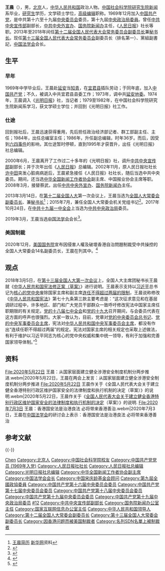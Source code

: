 {{Otheruses|王晨}}
{{Infobox Officeholder
|name              = 王晨
|original_name     = 
|honorific-suffix  = 同志
|image             = Wang Chen in 2020.jpg
|imagesize         = 225px
|smallimage        = 
|caption           = 
|office1           = {{CCP}}[[中国共产党中央政治局|中央政治局]]委员
|term1             = [[中国共产党第十九届中央委员会|第十九届中央委员会]]
|term_start1       = 2017年10月24日
|term_end1         = 
|general_secretary1= [[习近平|习近平]]
|office2           = {{PRC}}[[全国人民代表大会|全国人民代表大会]]<br>[[全国人民代表大会常务委员会副委员长|常务委员会副委员长]]<br>（排名第一）
|term2             = [[第十二届全国人民代表大会常务委员会|第十二届全国人民代表大会常务委员会]]<br>[[第十三届全国人民代表大会常务委员会|第十三届全国人民代表大会常务委员会]]
|term_start2       = 2013年3月14日
|term_end2         = 
|1blankname2       = [[委员长|委员长]]
|1namedata2        = [[张德江|张德江]]{{to}}[[栗戰書|栗戰書]]
|predecessor2      = [[李建国_(1946年)|李建国]]
|successor2        = 
|office3           = [[国家互联网信息办公室|国家互联网信息办公室]]主任
|term3             = 
|term_start3       = 2011年5月4日
|term_end3         = 2013年5月10日
|premier3          = [[温家宝|温家宝]]{{to}}[[李克强|李克强]]
|predecessor3      =
|successor3        = [[鲁炜|鲁炜]]
|office4           = {{CCP}}[[中共中央宣传部|中央宣传部]]副部长<br />{{CCP}}[[中共中央对外宣传办公室|中央对外宣传办公室]]主任<br />{{Flagicon|PRC}} [[国务院新闻办公室|国务院新闻办公室主任]]
|term4             = 
|term_start4       = 2008年3月
|term_end4         = 2013年3月
|general_secretary4= [[胡锦涛|胡锦涛]]{{to}}[[习近平|习近平]]
|premier4          = [[温家宝|温家宝]]
|predecessor4      = [[蔡武|蔡武]]
|successor4        = [[蔡名照|蔡名照]]
|birth_date        =  {{Birth year and age|1950|12}}
|birth_place       =  {{PRC}}[[北京市|北京市]]
|nationality       = {{PRC}}
|spouse            = 
|party             = {{CPC}}（1969年入党）
|children          = 
|alma_mater        = [[中国社会科学院研究生院|中国社会科学院研究生院]]
|occupation        = [[公务员|公务员]]
|profession        = [[记者|记者]]
|signature         = 
|website           = [http://news.xinhuanet.com/rwk/2013-02/25/c_124385523.htm 王晨简历]
}}

'''王晨'''（{{bd|1950年|12月||catIdx=W王}}），男，[[北京市|北京]]人，[[中华人民共和国|中华人民共和国]]政治人物。[[中国社会科学院研究生院|中国社会科学院研究生院]][[新闻学|新闻]]系毕业，[[研究生|研究生]]学历，文学硕士学位，[[高级编辑|高级编辑]]职称。1969年12月加入[[中国共产党|中国共产党]]，是中共第十六至十九届[[中国共产党中央委员会|中央委员会]]委员，第十九屆[[中国共产党中央政治局|中央政治局委員]]。曾任[[中共中央宣传部|中共中央宣传部]]副部长，[[中共中央对外宣传办公室|中共中央外宣办]]、[[国务院新闻办公室|国务院新闻办]]主任，《[[人民日报|人民日报]]》社长等职。2013年至2018年间任[[第十二届全国人民代表大会常务委员会|第十二届全国人民代表大会常务委员会]][[全国人民代表大会常务委员会副委员长|副委员长]]兼[[全国人民代表大会常务委员会秘书长|秘书长]]。现任[[第十三届全国人民代表大会常务委员会|第十三届全国人民代表大会常务委员会]]副委员长（排名第一）、黨組副書記，[[中国法学会|中国法学会]]会长。

== 生平 ==
=== 早年 ===
1969年中学毕业后，王晨赴[[延安|延安]]当[[知识青年|知青]]，在[[宜君县|宜君县]]插队劳动；于同年底，加入[[中国共产党|中国共产党]]；不久，被调入中共宜君县县委工作；1973年，调中共[[延安市|延安地委]]。1974年，王晨调入《[[光明日报|光明日报]]》社，当记者；1979至1982年，在中国社会科学院研究生院新闻系学习，获文学硕士学位；并回到《光明日报》社工作。

=== 仕途 ===
回到报社后，王晨迅速获得重用，先后担任政治经济部记者、群工部副主任、主任；1984年，出任总编室主任；1986年，升任副总编辑，时年36岁。而后，因受到[[六四事件|六四事件]]的影响，其仕途暂时停顿，直到1995年才获晋升，出任《光明日报》社总编辑。

2000年6月，王晨离开了工作过二十多年的《光明日报》社，调升[[中共中央宣传部|中共中央宣传部]]副部长；并于次年出任《[[人民日报|人民日报]]》总编辑。2002年11月，原人民日报社社长[[许中田|许中田]]突发心脏病病逝后，王晨紧急接任《人民日报》社社长，随后当选中共中央委员。期间，还当选[[中华全国新闻工作者协会|中华全国新闻工作者协会]]副主席、中国报业协会主席等职。2008年3月，接替蔡武，出任[[中共中央对外宣传办公室|中共中央外宣办]]、[[国务院新闻办公室|国务院新闻办]]主任。

2013年3月14日，在[[第十二届全国人民代表大会|第十二届全国人大]]第一次会议上，王晨当选为[[第十二届全国人民代表大会常务委员会|全国人大常委会]][[全国人民代表大会常务委员会副委员长|副委员长]]、兼[[全国人民代表大会常务委员会秘书长|秘书长]]<ref>[http://news.xinhuanet.com/ziliao/2002-11/20/content_635495.htm 王晨简历] {{Wayback|url=http://news.xinhuanet.com/ziliao/2002-11/20/content_635495.htm |date=20101219170934 }} [[新华网|新华网]]资料</ref>；2015年7月，兼任全国人大常委会机关党组书记<ref>{{cite web |url=http://renshi.people.com.cn/n/2015/0722/c139617-27341243.html |title=王晨兼任全国人大常委会机关党组书记 |publisher=中国共产党新闻网 |accessdate=2015-07-22 |archive-url=https://web.archive.org/web/20150727005916/http://renshi.people.com.cn/n/2015/0722/c139617-27341243.html |archive-date=2015-07-27 |dead-url=no }}</ref>。2017年10月24日，在[[中国共产党第十九届中央委员会第一次全体会议|中共十九届一中全会]]上当选为[[中共中央政治局|中共中央政治局]]委员。

2019年3月，王晨当选[[中国法学会|中国法学会]]会长<ref>{{cite web |title=王晨当选中国法学会会长 |url=http://www.xinhuanet.com/mrdx/2019-03/21/c_137911710.htm |website=新华每日电讯 |accessdate=2020-04-25 |date=2019-03-21 |archive-date=2020-11-09 |archive-url=https://web.archive.org/web/20201109125520/http://www.xinhuanet.com/mrdx/2019-03/21/c_137911710.htm |dead-url=no }}</ref>。

=== 美国制裁 ===
2020年12月，[[美国国务院|美国国务院]]宣布因侵害人權及破壞香港自治問題制裁受中共操控的全国人大常委会14名副委员长，王晨在列其中。<ref>{{cite news |title=美国宣布对十四名中共全国人大副委员长实施新一轮制裁 |url=https://www.voachinese.com/a/us-sanctions-chinese-officials-20201208/5690490.html |accessdate=2020-12-07 |agency=美国之音 |date=2020-12-08 |archive-date=2020-12-08 |archive-url=https://web.archive.org/web/20201208075513/https://www.voachinese.com/a/us-sanctions-chinese-officials-20201208/5690490.html |dead-url=no }}</ref>

== 观点 ==
2018年3月5日，在[[第十三届全国人民代表大会第一次会议|第十三届全国人大第一次会议]]上，全国人大主席团秘书长王晨就《[[2018年中华人民共和国宪法修正案|中华人民共和国宪法修正案（草案）]]》进行说明。王晨表示支持以[[习近平|习近平]]总书记为[[以习近平同志为核心的党中央|核心的党中央]]废除国家主席和副主席[[废除干部领导职务终身制|连任不得超过两届的限制]]，王晨说称修改《[[中华人民共和国宪法|中华人民共和国宪法]]》第七十九条第三款主要考虑是：“这次征求意见和在基层调研过程中，许多地区、部门和广大党员干部群众一致呼吁修改宪法中国家主席任职期限的有关规定。[[中国共产党第十八届中央委员会第七次全体会议|党的十八届七中全会]]和[[中国共产党第十九次全国代表大会|党的十九大]]召开期间，与会委员代表在这方面的呼声也很强烈。大家一致认为，目前，党章对[[中国共产党中央委员会总书记|党的中央委员会总书记]]、[[中国共产党中央军事委员会主席|党的中央军事委员会主席]]，宪法对[[中华人民共和国中央军事委员会主席|中华人民共和国中央军事委员会主席]]，都没有作出“连续任职不得超过两届”的规定。宪法对国家主席的相关规定也采取上述做法，有利于维护以习近平同志为核心的党中央权威和集中统一领导，有利于加强和完善国家领导体制。”<ref>{{Cite web|url=http://www.xinhuanet.com/politics/leaders/2018-03/06/c_1122496003.htm|title=王晨作关于《中华人民共和国宪法修正案（草案）》的说明（摘要）|accessdate=|author=|date=2018-03-06|publisher=|archive-url=https://web.archive.org/web/20180310135846/http://www.xinhuanet.com/politics/leaders/2018-03/06/c_1122496003.htm|archive-date=2018-03-10|dead-url=no}}</ref>

== 资料 ==
<gallery>
File:2020年5月22日 王晨：从国家层面建立健全涉港安全制度机制分两步推进.webm|2020年5月22日，王晨在两会上发言：从国家层面建立健全涉港安全制度机制分两步推进
File:2020年5月22日 王晨作关于《全国人民代表大会关于建立健全香港特别行政区维护国家安全的法律制度和执行机制的决定（草案）》的说明.webm|2020年5月22日，王晨作关于《[[全國人民代表大會關於建立健全香港特別行政區維護國家安全的法律制度和執行機制的決定|全国人民代表大会关于建立健全香港特别行政区维护国家安全的法律制度和执行机制的决定]]（草案）》的说明.
File:2020年7月3日 王晨：香港国安法是治港良法 必将带来香港善治.webm|2020年7月3日，王晨在[[中国法学会|中国法学会]]的研讨会上表示：香港国安法是治港良法 必将带来香港善治
</gallery>

== 参考文献 ==
{{Reflist}}

{{-}}
{{start box}}
{{s-par|prc-npc}}
{{s-before|[[李建国_(1946年)|李建国]]|rows=2}}
{{s-title|[[全国人民代表大会常务委员会|全国人民代表大会常务委员会]][[全国人民代表大会常务委员会副委员长|副委员长]]（排名第一）|2018年3月－}}
{{s-inc}}
{{s-title|[[全国人民代表大会常务委员会|全国人民代表大会常务委员会]][[全国人民代表大会常务委员会秘书长|秘书长]]|2013年3月－2018年3月}}
{{s-after|[[杨振武|杨振武]]}}
{{s-gov|prc}}
{{s-before|[[蔡武|蔡武]]}}
{{s-title|[[国务院新闻办公室|国务院新闻办公室]]主任|2008年3月－2013年3月}}
{{s-after|[[蔡名照|蔡名照]]}}
{{s-new}}
{{s-title|[[国家互联网信息办公室|国家互联网信息办公室]]主任|2011年5月－2013年4月}}
{{s-after|[[鲁炜|鲁炜]]}}
{{s-before|[[許中田|許中田]]|rows=2}}
{{s-title|[[人民日报|人民日報社]]社長|2002年11月－2008年3月}}
{{s-after|[[张研农|张研农]]|rows=2}}
{{s-title|[[人民日报|人民日报]]總編輯|2001年7月－2003年1月}}
{{end box}}

{{党和国家领导人}}
{{全国人大常委会副委员长}}
{{Navboxes 
| title  = 王晨在[[中国共产党中央政治局|中国共产党中央政治局]]的职务
| list1  =
{{中共中央政治局/19}}
}}
{{Navboxes 
| title  = 王晨在[[中华人民共和国国务院|中华人民共和国国务院]]的职务
| list1  =
{{国务院/11|属}}
}}
{{Navboxes 
| title  = 王晨在[[中华全国新闻工作者协会|中华全国新闻工作者协会]]的职务
| list1  =
{{中华全国新闻工作者协会第五届理事会}}
{{中华全国新闻工作者协会第六届理事会}}
}}
{{Navboxes 
| title  = 王晨在[[中国宋庆龄基金会|中国宋庆龄基金会]]的职务
| list1  =
{{宋庆龄基金会第四届理事会}}
{{中国宋庆龄基金会第五届理事会}}
{{中国宋庆龄基金会第六届理事会}}
}}
{{Navboxes 
| title  = 王晨在[[中国法学会|中国法学会]]的职务
| list1  =
{{中国法学会第八届理事会}}
}}

{{Authority control}}
{{DEFAULTSORT:Wang王}}
[[Category:王姓|Chen]]
[[Category:北京人|Category:北京人]]
[[Category:中国社会科学院校友|Category:中国社会科学院校友]]
[[Category:中国共产党党员_(1969年入党)|Category:中国共产党党员 (1969年入党)]]
[[Category:人民日报社社长|Category:人民日报社社长]]
[[Category:人民日报社总编辑|Category:人民日报社总编辑]]
[[Category:光明日报社总编辑|Category:光明日报社总编辑]]
[[Category:中华全国新闻工作者协会副主席|Category:中华全国新闻工作者协会副主席]]
[[Category:中国法学会会长|Category:中国法学会会长]]
[[Category:中国宋庆龄基金会顾问|Category:中国宋庆龄基金会顾问]]
[[Category:第九屆全國政協委員|Category:第九屆全國政協委員]]
[[Category:中国共产党第十六届中央委员会委员|Category:中国共产党第十六届中央委员会委员]]
[[Category:中国共产党第十七届中央委员会委员|Category:中国共产党第十七届中央委员会委员]]
[[Category:中国共产党第十八届中央委员会委员|Category:中国共产党第十八届中央委员会委员]]
[[Category:中国共产党第十九届中央委员会委员|Category:中国共产党第十九届中央委员会委员]]
[[Category:中国共产党第十九届中央政治局委员|Category:中国共产党第十九届中央政治局委员]]
[[Category:全国人大常委会秘书长|#12]]
[[Category:中共中央宣传部副部长|Category:中共中央宣传部副部长]]
[[Category:国务院新闻办公室主任|Category:国务院新闻办公室主任]]
[[Category:国家互联网信息办公室主任|Category:国家互联网信息办公室主任]]
[[Category:中华人民共和国领导人|Category:中华人民共和国领导人]]
[[Category:第十二届全国人大常委会副委员长|Category:第十二届全国人大常委会副委员长]]
[[Category:第十三届全国人大常委会副委员长|Category:第十三届全国人大常委会副委员长]]
[[Category:因香港问题而被美国制裁者|Category:因香港问题而被美国制裁者]]
[[Category:名列SDN名單上被制裁者|Category:名列SDN名單上被制裁者]]